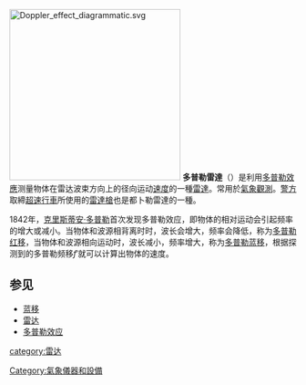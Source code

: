 {{noteTA
|1=zh-hans:多普勒; zh-hant:都卜勒
}}
[[File:Doppler_effect_diagrammatic.svg|300px]]
'''多普勒雷達'''（{{lang-en|Doppler radar}}）是利用[[多普勒效應|多普勒效應]]测量物体在雷达波束方向上的径向运动[[速度|速度]]的一種[[雷達|雷達]]。常用於[[氣象觀測|氣象觀測]]。[[警察|警方]]取締[[車速限制|超速行車]]所使用的[[雷達槍|雷達槍]]也是都卜勒雷達的一種。

{{Citation needed|多普勒雷达可以用来测量物体和环境的湿度，因为水分子是极性分子，在外电场的作用下，水分子会定向排列，在微波条件下，会不断地储能和释放能量，我们可以将水分子的介电常数设置为ε且ε=ε<small>1</small>+ɑε<small>2</small>，其中ε<small>1</small>表示储能，ε<small>2</small>表示衰减，ε<small>1</small>和ε<small>2</small>与材料本身和微波频率都有关系，一般而言，干燥物体的ε<small>1</small>小于5，而含水物体的ε<small>1</small>可达64，同时测量干燥物体和潮湿物体的微波相移以及衰减，再进行比较，就能知道物体的湿度。}}

1842年，[[克里斯蒂安·多普勒|克里斯蒂安·多普勒]]首次发现多普勒效应，即物体的相对运动会引起频率的增大或减小。当物体和波源相背离时时，波长会增大，频率会降低，称为[[都卜勒紅移|多普勒红移]]，当物体和波源相向运动时，波长减小，频率增大，称为[[蓝移|多普勒蓝移]]，根据探测到的多普勒频移<math>f'</math>就可以计算出物体的速度。

== 参见 ==
* [[蓝移|蓝移]]
* [[雷达|雷达]]
* [[多普勒效应|多普勒效应]]

{{Sensors}}
{{技术小作品}}

[[category:雷达|category:雷达]]
[[Category:氣象儀器和設備|Category:氣象儀器和設備]]